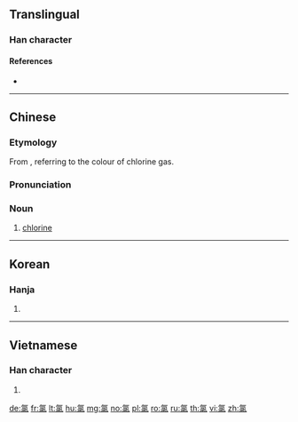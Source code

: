 {{also|㲶}}
==Translingual==

===Han character===
{{Han char|rn=84|rad=气|as=08|sn=12|four=80917|canj=ONNME,ONVNE|ids=⿹气彔,⿹气录}}

====References====
* {{Han ref|kx=0600.011|dkj=17072|hdz=32013.070|uh=6C2F|ud=27695|bh=B4E2|bd=46306}}

----

==Chinese==
{{zh-forms}}

===Etymology===
From {{zh-l|綠|green}}, referring to the colour of chlorine gas.

===Pronunciation===
{{zh-pron
|m=lǜ
|c=luk6
|mc=
|oc=
|ma=
|cat=n
}}

===Noun===
{{zh-noun}}

# [[chlorine]]

{{zh-cat|Chemical elements}}

----

==Korean==

===Hanja===
{{ko-hanja|hangeul=록|eumhun=|rv=rok|mr=rok|y=lok}}

# {{defn|lang=ko|sort=气08}}

----

==Vietnamese==

===Han character===
{{vi-hantu|[[lục]]|rs=气08}}

# {{defn|lang=vi|sort=气08}}

[[de:氯]]
[[fr:氯]]
[[lt:氯]]
[[hu:氯]]
[[mg:氯]]
[[no:氯]]
[[pl:氯]]
[[ro:氯]]
[[ru:氯]]
[[th:氯]]
[[vi:氯]]
[[zh:氯]]